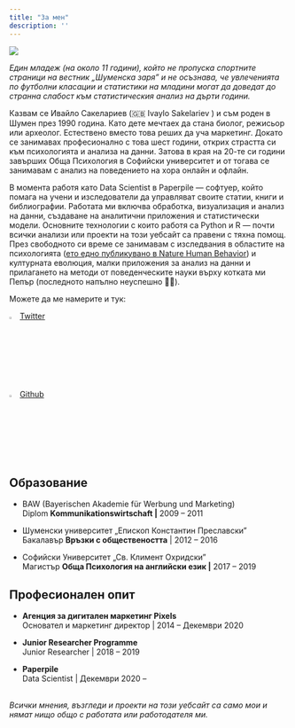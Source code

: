 ```yaml
---
title: "За мен"
description: ''
---
```


![](static/photo_is.jpg)

<aside>

*Един младеж (на около 11 години), който не пропуска спортните страници на вестник „Шуменска заря" и не осъзнава, че увлеченията по футболни класации и статистики на младини могат да доведат до странна слабост към статистическия анализ на дърти години.*

</aside>

Казвам се Ивайло Сакелариев (🇬🇧 Ivaylo Sakelariev ) и съм роден в Шумен през 1990 година. Като дете мечтаех да стана биолог, режисьор или археолог. Естествено вместо това реших да уча маркетинг. Докато се занимавах професионално с това шест години, открих страстта си към психологията и анализа на данни. Затова в края на 20-те си години завърших Обща Психология в Софийски университет и от тогава се занимавам с анализ на поведението на хора онлайн и офлайн.

В момента работя като Data Scientist в Paperpile --- софтуер, който помага на учени и изследователи да управляват своите статии, книги и библиографии. Работата ми включва обработка, визуализация и анализ на данни, създаване на аналитични приложения и статистически модели. Основните технологии с които работя са Python и R --- почти всички анализи или проекти на този уебсайт са правени с тяхна помощ. През свободното си време се занимавам с изследвания в областите на психологията ([ето едно публикувано в Nature Human Behavior](https://www.nature.com/articles/s41562-021-01092-x)) и културната еволюция, малки приложения за анализ на данни и прилагането на методи от поведенческите науки върху котката ми Пепър (последното напълно неуспешно 🤷‍♂️).

Можете да ме намерите и тук:

![](images/2021%20Twitter%20logo%20-%20black.png "sakelariev"){width="3%"} [Twitter](https://twitter.com/sakelariev "https://twitter.com/sakelariev")

![](images/GitHub-Mark-32px.png){width="3%"} [Github](https://github.com/sakelariev "https://github.com/sakelariev")

## Образование

-   BAW (Bayerischen Akademie für Werbung und Marketing)\
    Diplom **Kommunikationswirtschaft \|** 2009 -- 2011

-   Шуменски университет „Епископ Константин Преславски"\
    Бакалавър **Връзки с обществеността** \| 2012 -- 2016

-   Софийски Университет „Св. Климент Охридски"\
    Магистър **Обща Психология на английски език \|** 2017 -- 2019

## Професионален опит

-   **Агенция за дигитален маркетинг Pixels**\
    Основател и маркетинг директор \| 2014 -- Декември 2020

-   **Junior Researcher Programme\
    **Junior Researcher \| 2018 -- 2019

-   **Paperpile**\
    Data Scientist \| Декември 2020 --

\
*Всички мнения, възгледи и проекти на този уебсайт са само мои и нямат нищо общо с работата или работодателя ми.*

